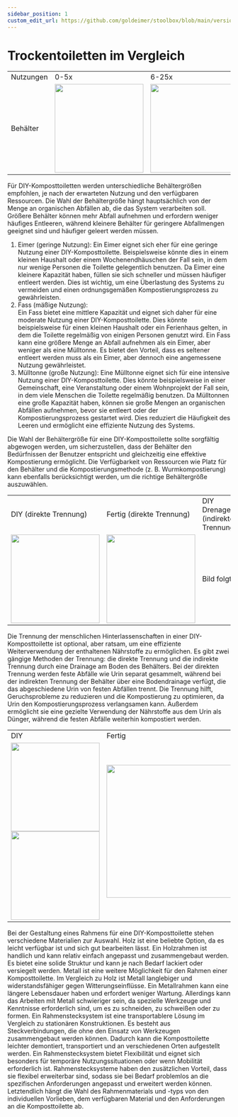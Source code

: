 ```yaml
---
sidebar_position: 1
custom_edit_url: https://github.com/goldeimer/stoolbox/blob/main/versioned_docs/version-1.2.0/instructions/uebersicht.mdx
---
```


# Trockentoiletten im Vergleich

<table>
  <tr>
   <td>Nutzungen
   </td>
   <td>0-5x 
   </td>
   <td>6-25x 
   </td>
   <td>26-250x
   </td>
  </tr>
  <tr>
   <td>Behälter
   </td>
   <td>
<img alt="" src={useBaseUrl('/img/Eimer.png')} width="200px" height="auto"/>
   </td>
   <td>
<img alt="" src={useBaseUrl('/img/Ringtonne.png')} width="200px" height="auto"/>

   </td>
   <td>
<img alt="" src={useBaseUrl('/img/Tonne.png')} width="200px" height="auto"/>

   </td>
  </tr>
</table>


Für DIY-Komposttoiletten werden unterschiedliche Behältergrößen empfohlen, je nach der erwarteten Nutzung und den verfügbaren Ressourcen. Die Wahl der Behältergröße hängt hauptsächlich von der Menge an organischen Abfällen ab, die das System verarbeiten soll. Größere Behälter können mehr Abfall aufnehmen und erfordern weniger häufiges Entleeren, während kleinere Behälter für geringere Abfallmengen geeignet sind und häufiger geleert werden müssen.



1. Eimer (geringe Nutzung):
Ein Eimer eignet sich eher für eine geringe Nutzung einer DIY-Komposttoilette. Beispielsweise könnte dies in einem kleinen Haushalt oder einem Wochenendhäuschen der Fall sein, in dem nur wenige Personen die Toilette gelegentlich benutzen. Da Eimer eine kleinere Kapazität haben, füllen sie sich schneller und müssen häufiger entleert werden. Dies ist wichtig, um eine Überlastung des Systems zu vermeiden und einen ordnungsgemäßen Kompostierungsprozess zu gewährleisten.
2. Fass (mäßige Nutzung): \
Ein Fass bietet eine mittlere Kapazität und eignet sich daher für eine moderate Nutzung einer DIY-Komposttoilette. Dies könnte beispielsweise für einen kleinen Haushalt oder ein Ferienhaus gelten, in dem die Toilette regelmäßig von einigen Personen genutzt wird. Ein Fass kann eine größere Menge an Abfall aufnehmen als ein Eimer, aber weniger als eine Mülltonne. Es bietet den Vorteil, dass es seltener entleert werden muss als ein Eimer, aber dennoch eine angemessene Nutzung gewährleistet.
3. Mülltonne (große Nutzung):
Eine Mülltonne eignet sich für eine intensive Nutzung einer DIY-Komposttoilette. Dies könnte beispielsweise in einer Gemeinschaft, eine Veranstaltung oder einem Wohnprojekt der Fall sein, in dem viele Menschen die Toilette regelmäßig benutzen. Da Mülltonnen eine große Kapazität haben, können sie große Mengen an organischen Abfällen aufnehmen, bevor sie entleert oder der Kompostierungsprozess gestartet wird. Dies reduziert die Häufigkeit des Leeren und ermöglicht eine effiziente Nutzung des Systems.


Die Wahl der Behältergröße für eine DIY-Komposttoilette sollte sorgfältig abgewogen werden, um sicherzustellen, dass der Behälter den Bedürfnissen der Benutzer entspricht und gleichzeitig eine effektive Kompostierung ermöglicht. Die Verfügbarkeit von Ressourcen wie Platz für den Behälter und die Kompostierungsmethode (z. B. Wurmkompostierung) kann ebenfalls berücksichtigt werden, um die richtige Behältergröße auszuwählen.

<table>
  <tr>
   <td>DIY (direkte Trennung)
   </td>
   <td>Fertig (direkte Trennung)
   </td>
   <td>DIY Drenage (indirekte Trennung)
   </td>
  </tr>
  <tr>
   <td>
<img alt="" src={useBaseUrl('/img/Eimer2.png')} width="200px" height="auto"/>
   </td>
   <td>
<img alt="" src={useBaseUrl('/img/DIYTrenni.jpeg')} width="200px" height="auto"/>
   </td>
   <td>Bild folgt.
   </td>
  </tr>
</table>

Die Trennung der menschlichen Hinterlassenschaften in einer DIY-Komposttoilette ist optional, aber ratsam, um eine effiziente Weiterverwendung der enthaltenen Nährstoffe zu ermöglichen. Es gibt zwei gängige Methoden der Trennung: die direkte Trennung und die indirekte Trennung durch eine Drainage am Boden des Behälters. Bei der direkten Trennung werden feste Abfälle wie Urin separat gesammelt, während bei der indirekten Trennung der Behälter über eine Bodendrainage verfügt, die das abgeschiedene Urin von festen Abfällen trennt. Die Trennung hilft, Geruchsprobleme zu reduzieren und die Kompostierung zu optimieren, da Urin den Kompostierungsprozess verlangsamen kann. Außerdem ermöglicht sie eine gezielte Verwendung der Nährstoffe aus dem Urin als Dünger, während die festen Abfälle weiterhin kompostiert werden.

<table>
  <tr>
   <td>DIY
   </td>
   <td>Fertig
   </td>
   <td>Stecksystem
   </td>
  </tr>
  <tr>
   <td>
<img alt="" src={useBaseUrl('/img/DIYKabine.jpg')} width="200px" height="auto"/>
<img alt="" src={useBaseUrl('/img/DIYKabine2.jpg')} width="200px" height="auto"/>
   </td>
   <td>
<img alt="" src={useBaseUrl('/img/LaubenpieperFrei.png')} width="300px" height="auto"/>
   </td>
   <td>
<img alt="" src={useBaseUrl('/img/Rahmen.jpg')} width="200px" height="auto"/>
   </td>
  </tr>
</table>


Bei der Gestaltung eines Rahmens für eine DIY-Komposttoilette stehen verschiedene Materialien zur Auswahl. Holz ist eine beliebte Option, da es leicht verfügbar ist und sich gut bearbeiten lässt. Ein Holzrahmen ist handlich und kann relativ einfach angepasst und zusammengebaut werden. Es bietet eine solide Struktur und kann je nach Bedarf lackiert oder versiegelt werden.
Metall ist eine weitere Möglichkeit für den Rahmen einer Komposttoilette. Im Vergleich zu Holz ist Metall langlebiger und widerstandsfähiger gegen Witterungseinflüsse. Ein Metallrahmen kann eine längere Lebensdauer haben und erfordert weniger Wartung. Allerdings kann das Arbeiten mit Metall schwieriger sein, da spezielle Werkzeuge und Kenntnisse erforderlich sind, um es zu schneiden, zu schweißen oder zu formen.
Ein Rahmenstecksystem ist eine transportablere Lösung im Vergleich zu stationären Konstruktionen. Es besteht aus Steckverbindungen, die ohne den Einsatz von Werkzeugen zusammengebaut werden können. Dadurch kann die Komposttoilette leichter demontiert, transportiert und an verschiedenen Orten aufgestellt werden. Ein Rahmenstecksystem bietet Flexibilität und eignet sich besonders für temporäre Nutzungssituationen oder wenn Mobilität erforderlich ist. Rahmenstecksysteme haben den zusätzlichen Vorteil, dass sie flexibel erweiterbar sind, sodass sie bei Bedarf problemlos an die spezifischen Anforderungen angepasst und erweitert werden können.
Letztendlich hängt die Wahl des Rahmenmaterials und -typs von den individuellen Vorlieben, dem verfügbaren Material und den Anforderungen an die Komposttoilette ab.

<Giscus />
